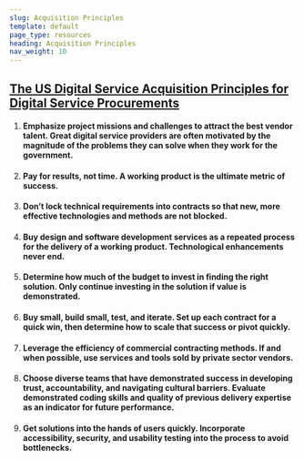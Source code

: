 ```yaml
---
slug: Acquisition Principles
template: default
page_type: resources
heading: Acquisition Principles
nav_weight: 10
---
```

## [The US Digital Service Acquisition Principles for Digital Service Procurements](https://github.com/usds/techfar-hub-website-v3)

1. #### Emphasize project missions and challenges to attract the best vendor talent. Great digital service providers are often motivated by the magnitude of the problems they can solve when they work for the government. 
2. #### Pay for results, not time. A working product is the ultimate metric of success.
3. #### Don’t lock technical requirements into contracts so that new, more effective technologies and methods are not blocked.
4. #### Buy design and software development services as a repeated process for the delivery of a working product. Technological enhancements never end.
5. #### Determine how much of the budget to invest in finding the right solution. Only continue investing in the solution if value is demonstrated.
6. #### Buy small, build small, test, and iterate. Set up each contract for a quick win, then determine how to scale that success or pivot quickly.
7. #### Leverage the efficiency of commercial contracting methods. If and when possible, use services and tools sold by private sector vendors.
8. #### Choose diverse teams that have demonstrated success in developing trust, accountability, and navigating cultural barriers. Evaluate demonstrated coding skills and quality of previous delivery expertise as an indicator for future performance.
9. #### Get solutions into the hands of users quickly. Incorporate accessibility, security, and usability testing into the process to avoid bottlenecks.
